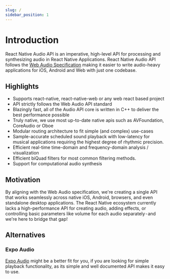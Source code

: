 ```yaml
---
slug: /
sidebar_position: 1
---
```



# Introduction

React Native Audio API is an imperative, high-level API for processing and synthesizing audio in React Native Applications. React Native Audio API follows the [Web Audio Specification](https://www.w3.org/TR/webaudio-1.1/) making it easier to write audio-heavy applications for iOS, Android and Web with just one codebase.


<OscillatorSquare />


## Highlights

- Supports react-native, react-native-web or any web react based project
- API strictly follows the Web Audio API standard
- Blazingly fast, all of the Audio API core is written in C++ to deliver the best performance possible
- Truly native, we use most up-to-date native apis such as AVFoundation, CoreAudio or Oboe
- Modular routing architecture to fit simple (and complex) use-cases
- Sample-accurate scheduled sound playback with low-latency for musical applications requiring the highest degree of rhythmic precision.
- Efficient real-time time-domain and frequency-domain analysis / visualization
- Efficient biQuad filters for most common filtering methods.
- Support for computational audio synthesis

## Motivation

By aligning with the Web Audio specification, we're creating a single API that works seamlessly across native iOS, Android, browsers, and even standalone desktop applications. The React Native ecosystem currently lacks a high-performance API for creating audio, adding effects, or controlling basic parameters like volume for each audio separately - and we're here to bridge that gap!


## Alternatives

### Expo Audio

[Expo Audio](https://docs.expo.dev/versions/latest/sdk/audio/) might be a better fit for you, if you are looking for simple playback functionality, as its simple and well documented API makes it easy to use.
